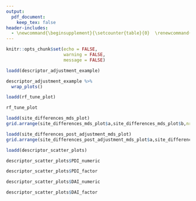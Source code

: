 ```yaml
---
output: 
  pdf_document:
    keep_tex: false
header-includes:
  - \newcommand{\beginsupplement}{\setcounter{table}{0}  \renewcommand{\thetable}{S\arabic{table}} \setcounter{figure}{0} \renewcommand{\thefigure}{S\arabic{figure}}}
---
```


```r
knitr::opts_chunk$set(echo = FALSE,
                      warning = FALSE,
                      message = FALSE)
```

\beginsupplement

```r
loadd(descriptor_adjustment_example)

descriptor_adjustment_example %>%
  wrap_plots()
```

```r
loadd(rf_tune_plot)

rf_tune_plot
```

```r
loadd(site_differences_mds_plot)
grid.arrange(site_differences_mds_plot$a,site_differences_mds_plot$b,nrow = 1)
```

```r
loadd(site_differences_post_adjustment_mds_plot)
grid.arrange(site_differences_post_adjustment_mds_plot$a,site_differences_post_adjustment_mds_plot$b,nrow = 1)
```

```r
loadd(descriptor_scatter_plots)

descriptor_scatter_plots$PDI_numeric
```

```r
descriptor_scatter_plots$PDI_factor
```

```r
descriptor_scatter_plots$DAI_numeric
```

```r
descriptor_scatter_plots$DAI_factor
```
